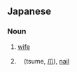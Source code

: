 ==Japanese==

===Noun===
{{ja-noun}}

# {{ja-def|妻}} [[wife]]
# {{alternative spelling of|つめ|lang=ja|nodot=1}}　(tsume, [[爪]]), [[nail]]